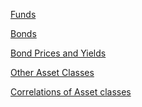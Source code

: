 [Funds](slides/c01-funds.html)

[Bonds](slides/c02-bonds.html)

[Bond Prices and Yields](slides/c03-bond-prices-and-yields.html)

[Other Asset Classes](slides/c04-other-assets.html)

[Correlations of Asset classes](slides/c05-correlations.html)




